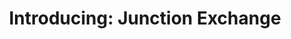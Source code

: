 ---
title: "Introducing: Junction Exchange"
description: "The platform gateway to DeFi for all your finance"
---